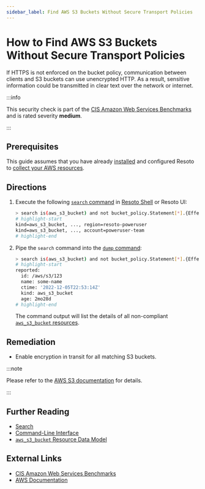 ```yaml
---
sidebar_label: Find AWS S3 Buckets Without Secure Transport Policies
---
```


# How to Find AWS S3 Buckets Without Secure Transport Policies

If HTTPS is not enforced on the bucket policy, communication between clients and S3 buckets can use unencrypted HTTP. As a result, sensitive information could be transmitted in clear text over the network or internet.

:::info

This security check is part of the [CIS Amazon Web Services Benchmarks](https://cisecurity.org/benchmark/amazon_web_services) and is rated severity **medium**.

:::

## Prerequisites

This guide assumes that you have already [installed](../../../getting-started/install-resoto/index.mdx) and configured Resoto to [collect your AWS resources](../../../how-to-guides/data-sources/collect-aws-resource-data.mdx).

## Directions

1. Execute the following [`search` command](../../../reference/cli/search.mdx) in [Resoto Shell](../../../reference/components/shell.mdx) or Resoto UI:

   ```bash
   > search is(aws_s3_bucket) and not bucket_policy.Statement[*].{Effect=Deny and (Action=s3:PutObject or Action="s3:*" or Action="*") and Condition.Bool.`aws:SecureTransport`== "false" }
   # highlight-start
   ​kind=aws_s3_bucket, ..., region=resoto-poweruser
   ​kind=aws_s3_bucket, ..., account=poweruser-team
   # highlight-end
   ```

2. Pipe the `search` command into the [`dump` command](../../../reference/cli/dump.mdx):

   ```bash
   > search is(aws_s3_bucket) and not bucket_policy.Statement[*].{Effect=Deny and (Action=s3:PutObject or Action="s3:*" or Action="*") and Condition.Bool.`aws:SecureTransport`== "false" } | dump
   # highlight-start
   ​reported:
   ​  id: /aws/s3/123
   ​  name: some-name
   ​  ctime: '2022-12-05T22:53:14Z'
   ​  kind: aws_s3_bucket
   ​  age: 2mo28d
   # highlight-end
   ```

   The command output will list the details of all non-compliant [`aws_s3_bucket` resources](../../../reference/unified-data-model/aws.mdx#aws_s3_bucket).

## Remediation

- Enable encryption in transit for all matching S3 buckets.

:::note

Please refer to the [AWS S3 documentation](https://aws.amazon.com/premiumsupport/knowledge-center/s3-bucket-policy-for-config-rule) for details.

:::

## Further Reading

- [Search](../../../reference/search/index.mdx)
- [Command-Line Interface](../../../reference/cli/index.mdx)
- [`aws_s3_bucket` Resource Data Model](../../../reference/unified-data-model/aws.mdx#aws_s3_bucket)

## External Links

- [CIS Amazon Web Services Benchmarks](https://cisecurity.org/benchmark/amazon_web_services)
- [AWS Documentation](https://aws.amazon.com/premiumsupport/knowledge-center/s3-bucket-policy-for-config-rule)
